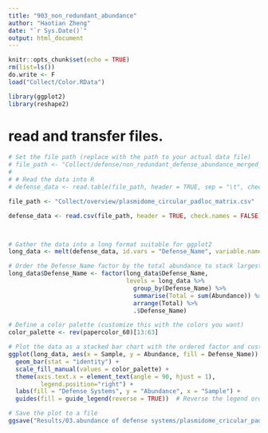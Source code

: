 ```yaml
---
title: "903_non_redundant_abundance"
author: "Haotian Zheng"
date: "`r Sys.Date()`"
output: html_document
---
```


```r
knitr::opts_chunk$set(echo = TRUE)
rm(list=ls())
do.write <- F
load("Collect/Color.RData")

library(ggplot2)
library(reshape2)
```

# read and transfer files.

```r
# Set the file path (replace with the path to your actual data file)
# file_path <- "Collect/defense/non_redundant_defense_abundance_merged_final_right.txt"
# 
# # Read the data into R
# defense_data <- read.table(file_path, header = TRUE, sep = "\t", check.names = FALSE)

file_path <- "Collect/overview/plasmidome_circular_padloc_matrix.csv"

defense_data <- read.csv(file_path, header = TRUE, check.names = FALSE)



# Gather the data into a long format suitable for ggplot2
long_data <- melt(defense_data, id.vars = "Defense_Name", variable.name = "Sample", value.name = "Abundance")

# Order the Defense_Name factor by the total abundance to stack largest at the bottom
long_data$Defense_Name <- factor(long_data$Defense_Name, 
                                 levels = long_data %>% 
                                   group_by(Defense_Name) %>%
                                   summarise(Total = sum(Abundance)) %>%
                                   arrange(Total) %>%
                                   .$Defense_Name)

# Define a color palette (customize this with the colors you want)
color_palette <- rev(papercolor_60)[13:63]

# Plot the data as a stacked bar chart with the ordered factor and custom colors
ggplot(long_data, aes(x = Sample, y = Abundance, fill = Defense_Name)) +
  geom_bar(stat = "identity") +
  scale_fill_manual(values = color_palette) +
  theme(axis.text.x = element_text(angle = 90, hjust = 1),
         legend.position="right") +
  labs(fill = "Defense Systems", y = "Abundance", x = "Sample") +
  guides(fill = guide_legend(reverse = TRUE))  # Reverse the legend order

# Save the plot to a file
ggsave("Results/03.abundance of defense systems/plasmidome_cricular_padloc_matrix.pdf", width = 16, height = 8, dpi = 300)
```

